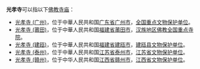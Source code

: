 '''光孝寺'''可以指以下[[佛教寺庙|佛教寺庙]]：
*[[光孝寺_(广州)|光孝寺 (广州)]]，位于中華人民共和国[[广东省|广东省]][[广州市|广州市]]，[[全国重点文物保护单位|全国重点文物保护单位]]。
*[[光孝寺_(莆田)|光孝寺 (莆田)]]，位于中華人民共和国[[福建省|福建省]][[莆田市|莆田市]]，[[汉族地区佛教全国重点寺院|汉族地区佛教全国重点寺院]]。
*[[光孝寺_(建瓯)|光孝寺 (建瓯)]]，位于中華人民共和国[[福建省|福建省]][[建瓯市|建瓯市]]，[[建瓯县文物保护单位|建瓯县文物保护单位]]。
*[[光孝寺_(泰州)|光孝寺 (泰州)]]，位于中華人民共和国[[江苏省|江苏省]][[泰州市|泰州市]]，[[江苏省文物保护单位|江苏省文物保护单位]]。
*[[光孝寺_(赣州)|光孝寺 (赣州)]]，位于中华人民共和国[[江西省|江西省]][[赣州市|赣州市]]，[[江西省文物保护单位|江西省文物保护单位]]。

{{disambig|G|Cat=三字佛寺消歧義}}